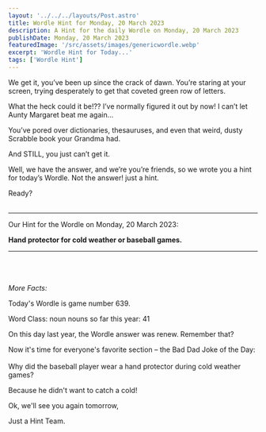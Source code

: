 ```yaml
---
layout: '../../../layouts/Post.astro'
title: Wordle Hint for Monday, 20 March 2023
description: A Hint for the daily Wordle on Monday, 20 March 2023
publishDate: Monday, 20 March 2023
featuredImage: '/src/assets/images/genericwordle.webp'
excerpt: 'Wordle Hint for Today...'
tags: ['Wordle Hint']
---
```


We get it, you’ve been up since the crack of dawn. You’re staring at your screen, trying desperately to get that coveted green row of letters. 

What the heck could it be!??
I’ve normally figured it out by now!
I can’t let Aunty Margaret beat me again… 

You’ve pored over dictionaries, thesauruses, and even that weird, dusty Scrabble book your Grandma had.

And STILL, you just can’t get it. 

Well, we have the answer, and we’re you’re friends, so we wrote you a hint for today’s Wordle.
Not the answer! just a hint. 

Ready?<br /><br />

----

Our Hint for the Wordle on Monday, 20 March 2023:

**Hand protector for cold weather or baseball games.** 


----

<br /><br /><br />*More Facts:*

Today's Wordle is game number 639.

Word Class: noun nouns so far this year: 41 

On this day last year, the Wordle answer was renew. Remember that? 

Now it's time for everyone's favorite section – the Bad Dad Joke of the Day:<br /><br />Why did the baseball player wear a hand protector during cold weather games?

Because he didn't want to catch a cold! 

Ok, we'll see you again tomorrow, 

Just a Hint Team.